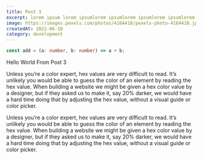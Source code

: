 ```yaml
---
title: Post 3
excerpt: lorem ipsum lorem ipsumlorem ipsumlorem ipsumlorem ipsumlorem ipsum
image: https://images.pexels.com/photos/4164418/pexels-photo-4164418.jpeg
createdAt: 2022-06-10
category: development
---
```


```ts
const add = (a: number, b: number) => a + b;
```

Hello World From Post 3

Unless you’re a color expert, hex values are very difficult to read. It’s unlikely you would be able to guess the color of an element by reading the hex value. When building a website we might be given a hex color value by a designer, but if they asked us to make it, say 20% darker, we would have a hard time doing that by adjusting the hex value, without a visual guide or color picker.

Unless you’re a color expert, hex values are very difficult to read. It’s unlikely you would be able to guess the color of an element by reading the hex value. When building a website we might be given a hex color value by a designer, but if they asked us to make it, say 20% darker, we would have a hard time doing that by adjusting the hex value, without a visual guide or color picker.
